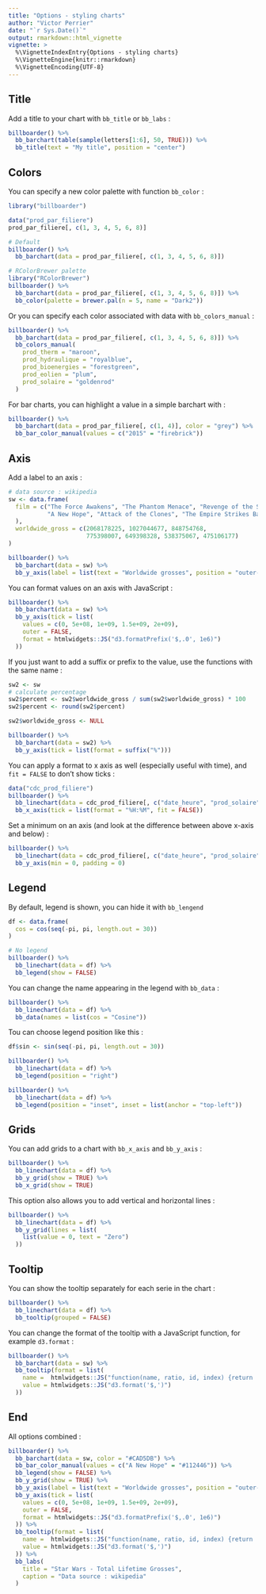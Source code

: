 ```yaml
---
title: "Options - styling charts"
author: "Victor Perrier"
date: "`r Sys.Date()`"
output: rmarkdown::html_vignette
vignette: >
  %\VignetteIndexEntry{Options - styling charts}
  %\VignetteEngine{knitr::rmarkdown}
  %\VignetteEncoding{UTF-8}
---
```



## Title

Add a title to your chart with `bb_title` or `bb_labs` :

```r
billboarder() %>% 
  bb_barchart(table(sample(letters[1:6], 50, TRUE))) %>% 
  bb_title(text = "My title", position = "center")
```



## Colors

You can specify a new color palette with function `bb_color` :

```r
library("billboarder")

data("prod_par_filiere")
prod_par_filiere[, c(1, 3, 4, 5, 6, 8)]

# Default
billboarder() %>% 
  bb_barchart(data = prod_par_filiere[, c(1, 3, 4, 5, 6, 8)])

# RColorBrewer palette
library("RColorBrewer")
billboarder() %>% 
  bb_barchart(data = prod_par_filiere[, c(1, 3, 4, 5, 6, 8)]) %>% 
  bb_color(palette = brewer.pal(n = 5, name = "Dark2"))
```


Or you can specify each color associated with data with `bb_colors_manual` :

```r
billboarder() %>% 
  bb_barchart(data = prod_par_filiere[, c(1, 3, 4, 5, 6, 8)]) %>% 
  bb_colors_manual(
    prod_therm = "maroon",
    prod_hydraulique = "royalblue",
    prod_bioenergies = "forestgreen",
    prod_eolien = "plum",
    prod_solaire = "goldenrod"
  )
```


For bar charts, you can highlight a value in a simple barchart with :

```r
billboarder() %>% 
  bb_barchart(data = prod_par_filiere[, c(1, 4)], color = "grey") %>% 
  bb_bar_color_manual(values = c("2015" = "firebrick"))
```



## Axis


Add a label to an axis :

```r
# data source : wikipedia
sw <- data.frame(
  film = c("The Force Awakens", "The Phantom Menace", "Revenge of the Sith",
           "A New Hope", "Attack of the Clones", "The Empire Strikes Back", "Return of the Jedi"
  ),
  worldwide_gross = c(2068178225, 1027044677, 848754768,
                      775398007, 649398328, 538375067, 475106177)
)

billboarder() %>% 
  bb_barchart(data = sw) %>% 
  bb_y_axis(label = list(text = "Worldwide grosses", position = "outer-middle"))

```

You can format values on an axis with JavaScript :

```r
billboarder() %>% 
  bb_barchart(data = sw) %>% 
  bb_y_axis(tick = list(
    values = c(0, 5e+08, 1e+09, 1.5e+09, 2e+09),
    outer = FALSE,
    format = htmlwidgets::JS("d3.formatPrefix('$,.0', 1e6)")
  ))
```

If you just want to add a suffix or prefix to the value, use the functions with the same name :


```r
sw2 <- sw
# calculate percentage
sw2$percent <- sw2$worldwide_gross / sum(sw2$worldwide_gross) * 100
sw2$percent <- round(sw2$percent)

sw2$worldwide_gross <- NULL

billboarder() %>% 
  bb_barchart(data = sw2) %>% 
  bb_y_axis(tick = list(format = suffix("%")))
```




You can apply a format to x axis as well (especially useful with time), and `fit = FALSE` to don't show ticks :

```r
data("cdc_prod_filiere")
billboarder() %>% 
  bb_linechart(data = cdc_prod_filiere[, c("date_heure", "prod_solaire")]) %>% 
  bb_x_axis(tick = list(format = "%H:%M", fit = FALSE))
```


Set a minimum on an axis (and look at the difference between above x-axis and below) :

```r
billboarder() %>% 
  bb_linechart(data = cdc_prod_filiere[, c("date_heure", "prod_solaire")]) %>% 
  bb_y_axis(min = 0, padding = 0)
```




## Legend

By default, legend is shown, you can hide it with `bb_lengend`

```r
df <- data.frame(
  cos = cos(seq(-pi, pi, length.out = 30))
)

# No legend
billboarder() %>% 
  bb_linechart(data = df) %>% 
  bb_legend(show = FALSE)
```


You can change the name appearing in the legend with `bb_data` :

```r
billboarder() %>% 
  bb_linechart(data = df) %>% 
  bb_data(names = list(cos = "Cosine"))
```


Tou can choose legend position like this :

```r
df$sin <- sin(seq(-pi, pi, length.out = 30))

billboarder() %>% 
  bb_linechart(data = df) %>% 
  bb_legend(position = "right")

billboarder() %>% 
  bb_linechart(data = df) %>% 
  bb_legend(position = "inset", inset = list(anchor = "top-left"))
```



## Grids

You can add grids to a chart with `bb_x_axis` and `bb_y_axis` :

```r
billboarder() %>% 
  bb_linechart(data = df) %>%
  bb_y_grid(show = TRUE) %>% 
  bb_x_grid(show = TRUE)
```


This option also allows you to add vertical and horizontal lines :

```r
billboarder() %>% 
  bb_linechart(data = df) %>%
  bb_y_grid(lines = list(
    list(value = 0, text = "Zero")
  ))
```




## Tooltip

You can show the tooltip separately for each serie in the chart :

```r
billboarder() %>% 
  bb_linechart(data = df) %>%
  bb_tooltip(grouped = FALSE)
```


You can change the format of the tooltip with a JavaScript function, for example `d3.format` :

```r
billboarder() %>% 
  bb_barchart(data = sw) %>% 
  bb_tooltip(format = list(
    name =  htmlwidgets::JS("function(name, ratio, id, index) {return 'Worldwide grosses';}"),
    value = htmlwidgets::JS("d3.format('$,')")
  ))

```





## End

All options combined :

```r
billboarder() %>% 
  bb_barchart(data = sw, color = "#CAD5DB") %>% 
  bb_bar_color_manual(values = c("A New Hope" = "#112446")) %>% 
  bb_legend(show = FALSE) %>% 
  bb_y_grid(show = TRUE) %>% 
  bb_y_axis(label = list(text = "Worldwide grosses", position = "outer-middle")) %>% 
  bb_y_axis(tick = list(
    values = c(0, 5e+08, 1e+09, 1.5e+09, 2e+09),
    outer = FALSE,
    format = htmlwidgets::JS("d3.formatPrefix('$,.0', 1e6)")
  )) %>% 
  bb_tooltip(format = list(
    name =  htmlwidgets::JS("function(name, ratio, id, index) {return 'Worldwide grosses';}"),
    value = htmlwidgets::JS("d3.format('$,')")
  )) %>% 
  bb_labs(
    title = "Star Wars - Total Lifetime Grosses",
    caption = "Data source : wikipedia"
  )
```








